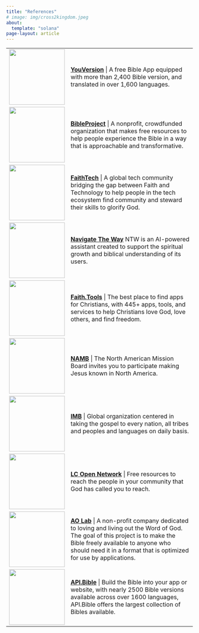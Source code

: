 ```yaml
---
title: "References"
# image: img/cross2kingdom.jpeg
about:
  template: "solana"
page-layout: article
---
```


|                                        |                                                                                                                                                                                                                                                                               |
|:--------------------|:--------------------------------------------------|
| ![](img/bibleapp.png){width="150"}     | [**YouVersion**](https://www.bible.com){target="_blank"} \| A free Bible App equipped with more than 2,400 Bible version, and translated in over 1,600 languages.                                                                                                             |
| ![](img/bibleproject.png){width="150"} | [**BibleProject**](https://bibleproject.com){target="_blank"} \| A nonprofit, crowdfunded organization that makes free resources to help people experience the Bible in a way that is approachable and transformative.                                                        |
| ![](img/faithtech.png){width="150"}    | [**FaithTech**](https://faithtech.com){target="_blank"} \| A global tech community bridging the gap between Faith and Technology to help people in the tech ecosystem find community and steward their skills to glorify God.                                                 |
| ![](img/ntw.png){width="150"}          | [**Navigate The Way**](https://www.navtheway.com){target="_blank"} NTW is an AI-powered assistant created to support the spiritual growth and biblical understanding of its users.                                                                                            |
| ![](img/faithTools.png){width="150"}   | [**Faith.Tools**](https://faith.tools) \| The best place to find apps for Christians, with 445+ apps, tools, and services to help Christians love God, love others, and find freedom.                                                                                         |
| ![](img/namb.png){width="150"}         | [**NAMB**](https://nambstore.com){target="_blank"} \| The North American Mission Board invites you to participate making Jesus known in North America.                                                                                                                        |
| ![](img/imb.jpeg){width="150"}         | [**IMB**](https://www.imb.org){target="_blank"} \| Global organization centered in taking the gospel to every nation, all tribes and peoples and languages on daily basis.                                                                                                    |
| ![](img/lc.png){width="150"}           | [**LC Open Network**](https://open.life.church){target="_blank"} \| Free resources to reach the people in your community that God has called you to reach.                                                                                                                    |
| ![](img/ao_lab_logo.png){width="150"}  | [**AO Lab**](https://helloaolab.my.canva.site) \| A non-profit company dedicated to loving and living out the Word of God. The goal of this project is to make the Bible freely available to anyone who should need it in a format that is optimized for use by applications. |
| ![](img/api_bible.png){width="150"}    | [**API.Bible**](https://scripture.api.bible) \| Build the Bible into your app or website, with nearly 2500 Bible versions available across over 1600 languages, API.Bible offers the largest collection of Bibles available.                                                  |
